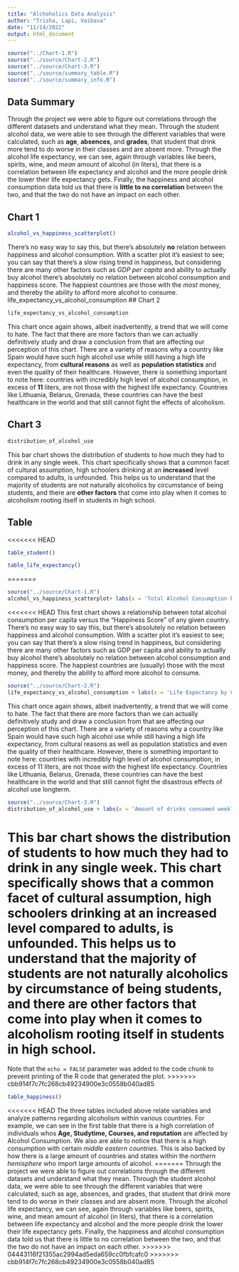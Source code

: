 ```yaml
---
title: "Alchoholics Data Analysis"
author: "Trisha, Lapi, Vaibava"
date: "11/14/2022"
output: html_document
---
```


```r
source("../Chart-1.R")
source("../source/Chart-2.R")
source("../source/Chart-3.R")
source("../source/summary_table.R")
source("../source/summary_info.R")
```

## Data Summary

Through the project we were able to figure out correlations through the different datasets and understand what they mean. Through the student alcohol data, we were able to see through the different variables that were calculated, such as **age**, **absences**, and **grades**, that student that drink more tend to do worse in their classes and are absent more.  Through the alcohol life expectancy, we can see, again through variables like beers, spirits, wine, and *mean* amount of alcohol (in liters), that there is a correlation between life expectancy and alcohol and the more people drink the lower their life expectancy gets. Finally, the happiness and alcohol consumption data told us that there is **little to no correlation** between the two, and that the two do not have an impact on each other.

## Chart 1
``` r
alcohol_vs_happiness_scatterplot()
```

There's no easy way to say this, but there's absolutely **no** relation between happiness and alcohol consumption. With a scatter plot it's easiest to see; you can say that there's a slow rising trend in happiness, but considering there are many other factors such as *GDP per capita* and ability to actually buy alcohol there's absolutely no relation between alcohol consumption and happiness score. The happiest countries are those with the *most* money, and thereby the ability to afford more alcohol to consume.
life_expectancy_vs_alcohol_consumption
## Chart 2
``` r
life_expectancy_vs_alcohol_consumption
```

This chart once again shows, albeit inadvertently, a trend that we will come to hate. The fact that there are more factors than we can actually definitively study and draw a conclusion from that are affecting our perception of this chart. There are a variety of reasons why a country like Spain would have such high alcohol use while still having a high life expectancy, from **cultural reasons** as well as **population statistics** and even the quality of their healthcare. However, there is something important to note here: countries with incredibly high level of alcohol consumption, in excess of **11** liters, are not those with the highest life expectancy. Countries like Lithuania, Belarus, Grenada, these countries can have the best healthcare in the world and that still cannot fight the effects of alcoholism.

## Chart 3 

``` r
distribution_of_alcohol_use
```

This bar chart shows the distribution of students to how much they had to drink in any single week. This chart specifically shows that a common facet of cultural assumption, high schoolers drinking at an **increased** level compared to adults, is unfounded. This helps us to understand that the majority of students are not naturally alcoholics by circumstance of being students, and there are **other factors** that come into play when it comes to alcoholism rooting itself in students in high school.

## Table 

<<<<<<< HEAD
``` r
table_student()
```

``` r
table_life_expectancy()
```
=======
```r
source("../source/Chart-1.R")
alcohol_vs_happiness_scatterplot+ labs(x = 'Total Alcohol Consumption Per Capita (Beer, Spirits, Wine)', y = 'Happiness Score', title = 'Alcohol Consumption By Country vs Happiness Score')
```

<<<<<<< HEAD
This first chart shows a relationship between total alcohol consumption per capita versus the "Happiness Score" of any given country.
There's no easy way to say this, but there's absolutely no relation between happiness and alcohol consumption. With a scatter plot it's easiest to see; you can say that there's a slow rising trend in happiness, but considering there are many other factors such as GDP per capita and ability to actually buy alcohol there's absolutely no relation between alcohol consumption and happiness score. The happiest countries are (usually) those with the most money, and thereby the ability to afford more alcohol to consume.

```r
source("../source/Chart-2.R")
life_expectancy_vs_alcohol_consumption + labs(x = 'Life Expectancy by Country', y = 'Total Pure Alcohol Consumption (in Liters)', title = 'Mapping Life Expectancy vs Total Alcohol Consumption in Liters by Country')
```
This chart once again shows, albeit inadvertently, a trend that we will come to hate. The fact that there are more factors than we can actually definitively study and draw a conclusion from that are affecting our perception of this chart. There are a variety of reasons why a country like Spain would have such high alcohol use while still having a high life expectancy, from cultural reasons as well as population statistics and even the quality of their healthcare. However, there is something important to note here: countries with incredibly high level of alcohol consumption, in excess of 11 liters, are not those with the highest life expectancy. Countries like Lithuania, Belarus, Grenada, these countries can have the best healthcare in the world and that still cannot fight the disastrous effects of alcohol use longterm. 

```r
source("../source/Chart-3.R")
distribution_of_alcohol_use + labs(x = 'Amount of drinks consumed weekly', y = 'Distribution of students', title = "Students and their weekly drinking habits") + theme_light()
```

This bar chart shows the distribution of students to how much they had to drink in any single week. This chart specifically shows that a common facet of cultural assumption, high schoolers drinking at an increased level compared to adults, is unfounded. This helps us to understand that the majority of students are not naturally alcoholics by circumstance of being students, and there are other factors that come into play when it comes to alcoholism rooting itself in students in high school.
=======
Note that the `echo = FALSE` parameter was added to the code chunk to prevent printing of the R code that generated the plot.
>>>>>>> cbb914f7c7fc268cb49234900e3c0558b040ad85

``` r
table_happiness()
```

<<<<<<< HEAD
The three tables included above relate variables and analyze patterns regarding alcoholism within various countries. For example, we can see in the first table that there is a high correlation of individuals whos **Age, Studytime, Courses, and reputation** are affected by Alcohol Consumption. We also are able to notice that there is a high consumption with certain *middle eastern countries*. This is also backed by how there is a large amount of countries and states within the *northern hemisphere* who import large amounts of alcohol. 
=======
Through the project we were able to figure out correlations through the different datasets and understand what they mean. Through the student alcohol data, we were able to see through the different variables that were calculated, such as age, absences, and grades, that student that drink more tend to do worse in their classes and are absent more.  Through the alcohol life expectancy, we can see, again through variables like beers, spirits, wine, and mean amount of alcohol (in liters), that there is a correlation between life expectancy and alcohol and the more people drink the lower their life expectancy gets. Finally, the happiness and alcohol consumption data told us that there is little to no correlation between the two, and that the two do not have an impact on each other. 
>>>>>>> 04443116f21355ac2994ad5eda659cc0fbfcafc0
>>>>>>> cbb914f7c7fc268cb49234900e3c0558b040ad85
